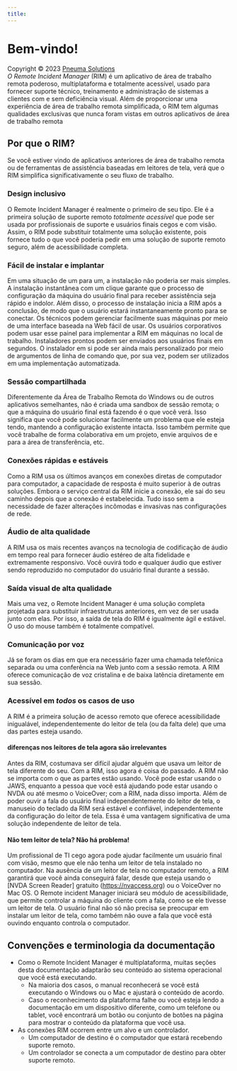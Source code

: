 ```yaml
---
title: 
---
```


# Bem-vindo!
Copyright © 2023 [Pneuma Solutions](https://www.pneumasolutions.com)  
*O Remote Incident Manager* (RIM) é um aplicativo de área de trabalho remota poderoso, multiplataforma e totalmente acessível, usado para fornecer suporte técnico, treinamento e administração de sistemas a clientes com e sem deficiência visual. Além de proporcionar uma experiência de área de trabalho remota simplificada, o RIM tem algumas qualidades exclusivas que nunca foram vistas em outros aplicativos de área de trabalho remota
## Por que o RIM?
Se você estiver vindo de aplicativos anteriores de área de trabalho remota ou de ferramentas de assistência baseadas em leitores de tela, verá que o RIM simplifica significativamente o seu fluxo de trabalho.
### Design inclusivo
O Remote Incident Manager é realmente o primeiro de seu tipo. Ele é a primeira solução de suporte remoto *totalmente acessível* que pode ser usada por profissionais de suporte e usuários finais cegos e com visão. Assim, o RIM pode substituir totalmente uma solução existente, pois fornece tudo o que você poderia pedir em uma solução de suporte remoto seguro, além de acessibilidade completa.
### Fácil de instalar e implantar
Em uma situação de um para um, a instalação não poderia ser mais simples. A instalação instantânea com um clique garante que o processo de configuração da máquina do usuário final para receber assistência seja rápido e indolor. Além disso, o processo de instalação inicia a RIM após a conclusão, de modo que o usuário estará instantaneamente pronto para se conectar.
Os técnicos podem gerenciar facilmente suas máquinas por meio de uma interface baseada na Web fácil de usar. Os usuários corporativos podem usar esse painel para implementar a RIM em máquinas no local de trabalho. Instaladores prontos podem ser enviados aos usuários finais em segundos. O instalador em si pode ser ainda mais personalizado por meio de argumentos de linha de comando que, por sua vez, podem ser utilizados em uma implementação automatizada.
### Sessão compartilhada
Diferentemente da Área de Trabalho Remota do Windows ou de outros aplicativos semelhantes, não é criada uma sandbox de sessão remota; o que a máquina do usuário final está fazendo é o que você verá. Isso significa que você pode solucionar facilmente um problema que ele esteja tendo, mantendo a configuração existente intacta. Isso também permite que você trabalhe de forma colaborativa em um projeto, envie arquivos de e para a área de transferência, etc.
### Conexões rápidas e estáveis
Como a RIM usa os últimos avanços em conexões diretas de computador para computador, a capacidade de resposta é muito superior à de outras soluções. Embora o serviço central da RIM inicie a conexão, ele sai do seu caminho depois que a conexão é estabelecida. Tudo isso sem a necessidade de fazer alterações incômodas e invasivas nas configurações de rede.
### Áudio de alta qualidade
A RIM usa os mais recentes avanços na tecnologia de codificação de áudio em tempo real para fornecer áudio estéreo de alta fidelidade e extremamente responsivo. Você ouvirá todo e qualquer áudio que estiver sendo reproduzido no computador do usuário final durante a sessão.
### Saída visual de alta qualidade
Mais uma vez, o Remote Incident Manager é uma solução completa projetada para substituir infraestruturas anteriores, em vez de ser usada junto com elas. Por isso, a saída de tela do RIM é igualmente ágil e estável. O uso do mouse também é totalmente compatível.
### Comunicação por voz
Já se foram os dias em que era necessário fazer uma chamada telefônica separada ou uma conferência na Web junto com a sessão remota. A RIM oferece comunicação de voz cristalina e de baixa latência diretamente em sua sessão.
### Acessível em *todos* os casos de uso
A RIM é a primeira solução de acesso remoto que oferece acessibilidade inigualável, independentemente do leitor de tela (ou da falta dele) que uma das partes esteja usando.
#### diferenças nos leitores de tela agora são irrelevantes
Antes da RIM, costumava ser difícil ajudar alguém que usava um leitor de tela diferente do seu. Com a RIM, isso agora é coisa do passado. A RIM não se importa com o que as partes estão usando. Você pode estar usando o JAWS, enquanto a pessoa que você está ajudando pode estar usando o NVDA ou até mesmo o VoiceOver; com a RIM, nada disso importa. Além de poder ouvir a fala do usuário final independentemente do leitor de tela, o manuseio do teclado da RIM será estável e confiável, independentemente da configuração do leitor de tela. Essa é uma vantagem significativa de uma solução independente de leitor de tela.
#### Não tem leitor de tela? Não há problema!
Um profissional de TI cego agora pode ajudar facilmente um usuário final com visão, mesmo que ele não tenha um leitor de tela instalado no computador. Na ausência de um leitor de tela no computador remoto, a RIM garantirá que você ainda conseguirá falar, desde que esteja usando o [NVDA Screen Reader] gratuito (https://nvaccess.org) ou o VoiceOver no Mac OS. O Remote incident Manager iniciará seu módulo de acessibilidade, que permite controlar a máquina do cliente com a fala, como se ele tivesse um leitor de tela. O usuário final não só não precisa se preocupar em instalar um leitor de tela, como também não ouve a fala que você está ouvindo enquanto controla o computador.
## Convenções e terminologia da documentação
* Como o Remote Incident Manager é multiplataforma, muitas seções desta documentação adaptarão seu conteúdo ao sistema operacional que você está executando.
    * Na maioria dos casos, o manual reconhecerá se você está executando o Windows ou o Mac e ajustará o conteúdo de acordo.
    * Caso o reconhecimento da plataforma falhe ou você esteja lendo a documentação em um dispositivo diferente, como um telefone ou tablet, você encontrará um botão ou conjunto de botões na página para mostrar o conteúdo da plataforma que você usa.
* As conexões RIM ocorrem entre um alvo e um controlador.
    * Um computador de destino é o computador que estará recebendo suporte remoto.
    * Um controlador se conecta a um computador de destino para obter suporte remoto.
